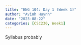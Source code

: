 ```yaml
---
title: "ENG 104: Day 1 (Week 1)"
author: "Avinh Huynh"
date: "2023-08-22"
categories: [CSC230, Week1]
---
```


Syllabus probably